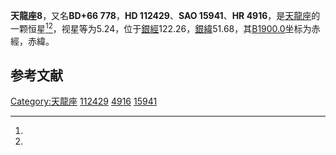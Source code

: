 {{Starbox begin
| name = 天龍座8
}}
{{Starbox observe
| epoch = [[J2000.0|J2000.0]]
| constell = [[天龍座|天龍座]]<ref name=SIMBAD>{{cite web
 | url=http://simbad.u-strasbg.fr/simbad/sim-id?Ident=HR+4916
 | title=Pulsating variable Star
 | publisher=Centre de Données astronomiques de Strasbourg
 | work=SIMBAD
 | accessdate=2012-07-13
 | archive-date=2019-09-16
 | archive-url=https://web.archive.org/web/20190916174333/http://simbad.u-strasbg.fr/simbad/sim-id?Ident=HR+4916
 }}</ref><ref name=DATA>{{cite web
 | url=http://vizier.u-strasbg.fr/viz-bin/VizieR-5?-out.add=.&-source=5050&-corr=PK=HR&-out.max=9999&HR=4916
 | title=VizieR Detailed Page
 | accessdate=2012-07-13
 | archive-date=2016-03-05
 | archive-url=https://web.archive.org/web/20160305051110/http://vizier.u-strasbg.fr/viz-bin/VizieR-5?-out.add=.&-source=5050&-corr=PK=HR&-out.max=9999&HR=4916
 | dead-url=no
 }}</ref>
| 星官 = 
| ra = {{RA|12|55|28.5}}<ref name=SIMBAD /><ref name=DATA />
| dec = {{DEC|+65|26|19}}<ref name=SIMBAD /><ref name=DATA />
| appmag_v = 5.24<ref name=SIMBAD /><ref name=DATA />
}}
{{Starbox character
| class = F0V<ref name=SIMBAD /><ref name=DATA />
| b-v = 0.28<ref name=SIMBAD /><ref name=DATA />
| u-b = 0.02<ref name=SIMBAD /><ref name=DATA />
| r-i = <ref name=SIMBAD /><ref name=DATA />
| variable = 
}}
{{Starbox astrometry
| radial_v = 0.02
| prop_mo_ra = 9
| parallax = 0.032
| p_error = 
}}
{{Starbox catalog
| names =BD+66 778，[[SAO星表|SAO]] 15941，[[HD星表|HD]] 112429，[[HR星表|HR]] 4916}}
{{Starbox reference |Simbad=HR+4916}}
{{Starbox end}}

'''天龍座8'''，又名'''BD+66 778'''，'''HD 112429'''、'''SAO 15941'''、'''HR 4916'''，是[[天龍座|天龍座]]的一颗恒星<ref name=SIMBAD /><ref name=DATA />，视星等为5.24，位于[[銀道座標系|銀經]]122.26，[[銀道座標系|銀緯]]51.68，其[[B1900.0|B1900.0]]坐标为赤經{{RA|12|51|29.7}}，赤緯{{DEC|+65|51.68|51}}。

== 参考文献 ==
{{reflist}}

{{star-stub}}

{{天龍座恒星}}
[[Category:天龍座|Category:天龍座]]
[[Category:HD和HDE天體|112429]]
[[Category:HR天體|4916]]
[[Category:SAO天體|15941]]